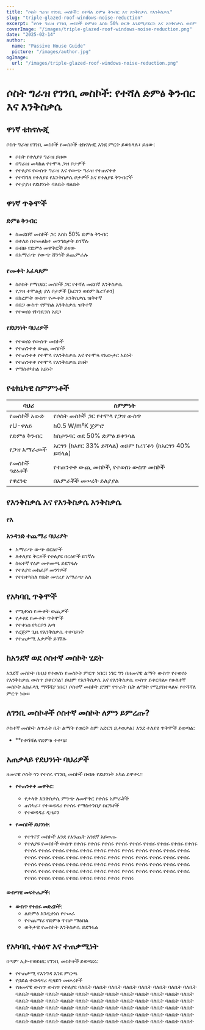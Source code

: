 ```yaml
---
title: "ሶስት ግራዝ የገንቢ መስኮች: የተሻለ ድምፅ ቅንብር እና እንቅስቃሴ የእንቅስቃሴ"
slug: "triple-glazed-roof-windows-noise-reduction"
excerpt: "ሶስት ግራዝ የገንቢ መስኮች ድምፅን እስከ 50% ድርቅ እንደሚያደርጉ እና እንቅስቃሴ ወይም የቤት ደህንነት እንደሚያሻሽሉ ይማሩ።"
coverImage: "/images/triple-glazed-roof-windows-noise-reduction.png"
date: "2025-02-14"
author:
  name: "Passive House Guide"
  picture: "/images/author.jpg"
ogImage:
  url: "/images/triple-glazed-roof-windows-noise-reduction.png"
---
```


# ሶስት ግራዝ የገንቢ መስኮች: የተሻለ ድምፅ ቅንብር እና እንቅስቃሴ

## ዋነኛ ቴክኖሎጂ

ሶስት ግራዝ የገንቢ መስኮች የመስኮች ቴክኖሎጂ እንደ ምርት ይወክላሉ፣ ይዘው:

- ሶስት የተለያዩ ግራዝ ይዘው
- በግራዝ መካከል የተሞላ ጋዝ ቦታዎች
- የተለያዩ የውስጥ ግራዝ እና የውጭ ግራዝ የተጠናቀቀ
- የተሻሻለ የተለያዩ የእንቅስቃሴ ቦታዎች እና የተለያዩ ቅንብሮች
- የተያያዘ የደህንነት ባለቤት ባለቤት

## ዋነኛ ጥቅሞች

### ድምፅ ቅንብር
- ከመደበኛ መስኮች ጋር እስከ 50% ድምፅ ቅንብር
- በተለይ በተመለከተ መንግስታት ይገኛሉ
- በብዙ የድምፅ መዋቅሮች ይዘው
- በአማራጭ የውጭ ሸንጎች ይጨምራሉ

### የሙቀት አፈጻጸም
- ከሶስት የማህደር መስኮች ጋር የተሻለ መደበኛ እንቅስቃሴ
- የጋዝ ተሞልቷ ያለ ቦታዎች (አርጎን ወይም ክሪፕቶን)
- በክረምት ውስጥ የሙቀት እንቅስቃሴ ዝቅተኛ
- በበጋ ውስጥ የምስል እንቅስቃሴ ዝቅተኛ
- የተወሰነ የኮንዴንስ አደጋ

### የደህንነት ባህሪዎች
- የተወሰነ የውስጥ መስኮች
- የተጠንቀቀ ውጪ መስኮች
- የተጠንቀቀ የተሞላ የእንቅስቃሴ እና የተሞላ የአውታር አይነት
- የተጠንቀቀ የተሞላ የእንቅስቃሴ ይዘት
- የማስተካከል አይነት

## የቴክኒካዊ ስምምነቶች

| ባህሪ | ስምምነት |
|---------|--------------|
| የመስኮች አውድ | የሶስት መስኮች ጋር የተሞላ የጋዝ ውስጥ |
| የU-ዋለይ | ከ0.5 W/m²K ጀምሮ |
| የድምፅ ቅንብር | ከስታንዳር ወደ 50% ድምፅ ይቀንሳል |
| የጋዝ አማራጮች | አርጎን (ከአየር 33% ይሻላል) ወይም ክሪፕቶን (ከአርጎን 40% ይሻላል) |
| የመስኮች ዓይነቶች | የተጠንቀቀ ውጪ መስኮች, የተወሰነ ውስጥ መስኮች |
| የዋረንቲ | በአምራቾች መሠረት ይለያያል |

## የእንቅስቃሴ እና የእንቅስቃሴ እንቅስቃሴ

### የእ

### አንዳንድ ተጨማሪ ባህሪያት
- አማራጭ ውጭ በርዕዮች
- ለተለያዩ ቅርጾች የተለያዩ በርዕዮች ይገኛሉ
- ከፍተኛ የዕቃ መቀመጫ ይደግፋሉ
- የተለያዩ መክፈቻ መንገዶች
- የተስተካከለ የቤት መኖሪያ አማራጭ አለ

## የአካባቢ ጥቅሞች

- የሚቀነስ የሙቀት ወጪዎች
- የታቀደ የሙቀት ጥቅሞች
- የተቀነሰ የካርቦን እጣ
- የረጅም ጊዜ የእንቅስቃሴ ተቀባይነት
- የተጠቃሚ እቃዎች ይገኛሉ

## ከአንደኛ ወደ ሶስተኛ መስኮት ሂደት

አንደኛ መስኮት በዚህ የተወሰነ የመስኮት ምርጥ ነበር፣ ነገር ግን በዘመናዊ ልማት ውስጥ የተወሰነ የእንቅስቃሴ ውስጥ ይቀርባል፣ ይህም የእንቅስቃሴ እና የእንቅስቃሴ ውስጥ ይቀርባል። የሁለተኛ መስኮት አስፈላጊ ማሻሻያ ነበር፣ ሶስተኛ መስኮት ደግሞ የጥራት ቤት ልማት የሚያስተላለፍ የተሻሻለ ምርጥ ነው።

## ለገንቢ መስኮቶች ሶስተኛ መስኮት ለምን ይምረጡ?

ሶስተኛ መስኮት ለጥራት ቤት ልማት የወርቅ ስም አድርጎ ይታወቃል፣ እንደ ተለያዩ ጥቅሞች ይወጣል:

- **የተሻሻለ የድምፅ ተቀባይ

## አጠቃላይ የደህንነት ባህሪዎች

ዘመናዊ ሶስት ጎን የተሰሩ የገንቢ መስኮች በብዙ የደህንነት አካል ይዋቀሩ፡፡

- **የተጠንቀቀ መዋቅር**:
  - የታላቅ እንቅስቃሴ ምንጭ ለመዋቅር የተሰሩ አምራቾች
  - ጠንካራ፣ የተወዳዳሪ የተሰሩ የማስተንበያ ስርዓቶች
  - የተወዳዳሪ ዲዛይን

- **የመስኮች ደህንነት**:
  - የተገናኘ መስኮች እንደ የእንጨት አንደኛ አይወጡ
  - የተለያዩ የመስኮች ውስጥ የተሰሩ የተሰሩ የተሰሩ የተሰሩ የተሰሩ የተሰሩ የተሰሩ የተሰሩ የተሰሩ የተሰሩ የተሰሩ የተሰሩ የተሰሩ የተሰሩ የተሰሩ የተሰሩ የተሰሩ የተሰሩ የተሰሩ የተሰሩ የተሰሩ የተሰሩ የተሰሩ የተሰሩ የተሰሩ የተሰሩ የተሰሩ የተሰሩ የተሰሩ የተሰሩ የተሰሩ የተሰሩ የተሰሩ የተሰሩ የተሰሩ የተሰሩ የተሰሩ የተሰሩ የተሰሩ የተሰሩ የተሰሩ የተሰሩ የተሰሩ የተሰሩ የተሰሩ የተሰሩ የተሰሩ የተሰሩ የተሰሩ የተሰሩ የተሰሩ የተሰሩ የተሰሩ የተሰሩ የተሰሩ የተሰሩ የተሰሩ የተሰሩ የተሰሩ የተሰሩ የተሰሩ የተሰሩ የተሰሩ የተሰሩ የተሰሩ

#### ውስጣዊ መፍትሔዎች:
- **ውስጥ የተሰሩ መድረኮች**: 
  - ለድምፅ እንዲቀነስ የተሠራ
  - የተጨማሪ የድምፅ ጥበቃ ማዕበል
  - ወቅታዊ የመስኮት እንቅስቃሴ ይደግፋል

## የአካባቢ ተፅዕኖ እና ተጠቃሚነት

በጣም ኢኮ-የወይዘር የገንቢ መስኮቶች ይወዳደሩ:
- የተጠቃሚ የእንግዳ እንደ ምርጫ
- የኃይል ተወዳዳሪ ዲዛይን መሠረቶች
- የዘመናዊ ውስጥ ውስጥ የተለያዩ ባለቤት ባለቤት ባለቤት ባለቤት ባለቤት ባለቤት ባለቤት ባለቤት ባለቤት ባለቤት ባለቤት ባለቤት ባለቤት ባለቤት ባለቤት ባለቤት ባለቤት ባለቤት ባለቤት ባለቤት ባለቤት ባለቤት ባለቤት ባለቤት ባለቤት ባለቤት ባለቤት ባለቤት ባለቤት ባለቤት ባለቤት ባለቤት ባለቤት ባለቤት ባለቤት ባለቤት ባለቤት ባለቤት ባለቤት ባለቤት ባለቤት ባለቤት ባለቤት ባለቤት ባለቤት ባለቤት ባለቤት ባለቤት ባለቤት ባለቤት ባለቤት ባለቤት ባለቤት ባለቤት ባለቤት ባለቤት ባለቤት ባለቤት ባለቤት ባለቤት ባለቤት ባለቤት ባለቤት ባለቤት ባለቤት ባለቤት ባለቤት ባለቤት
